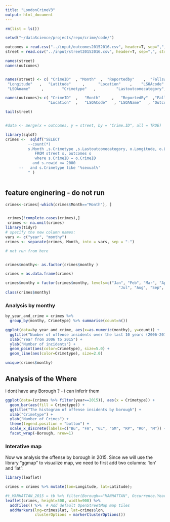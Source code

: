 ```yaml
---
title: "LondonCrimeV3"
output: html_document
---
```


```r
rm(list = ls())

setwd("~/dataScience/projects/repo/crime/code/")

outcomes = read.csv("../input/outcomes20152016.csv", header=T, sep=",", stringsAsFactors=F) 
street = read.csv("../input/street20152016.csv", header=T, sep=",", stringsAsFactors=F) 

names(street)
names(outcomes)


names(street) <- c( "CrimeID"  , "Month"  ,  "Reportedby"    ,  "Fallswithin" ,  
 "Longitude"   ,   "Latitude"     ,      "Location"    ,    "LSOAcode"     ,       
 "LSOAname"     ,        "Crimetype"   ,         "Lastoutcomecategory", "Context" )

names(outcomes)<-c( "CrimeID"  ,   "Month"     ,   "ReportedBy"  ,"FallsWithin" ,"Longitude" ,   "Latitude" ,  
                   "Location"  ,   "LSOACode"   , "LSOAName"   , "OutcomeType"  )    

tail(street)


#data <- merge(x = outcomes, y = street, by = "Crime.ID", all = TRUE)

library(sqldf)
crimes <-  sqldf("SELECT 
          --count(*)
          s.Month ,s.Crimetype ,s.Lastoutcomecategory, o.Longitude, o.Latitude 
             FROM street s, outcomes o
             where s.CrimeID = o.CrimeID 
            and s.rowid <= 2000
      --   and s.Crimetype like '%sexual%'
          " )



```

## feature enginering - do not run

```r
crimes<-crimes[-which(crimes$Month=="Month"), ] 


 crimes[!complete.cases(crimes),]
 crimes <- na.omit(crimes) 
library(tidyr)
# specify the new column names:
vars <- c("year", "monthy")
crimes <- separate(crimes, Month, into = vars, sep = "-")

# not run from here


crimes$monthy<- as.factor(crimes$monthy )

crimes = as.data.frame(crimes)

crimes$monthy = factor(crimes$monthy, levels=c("Jan", "Feb", "Mar", "Apr", "May", "Jun",
                                                  "Jul", "Aug", "Sep", "Oct", "Nov", "Dec", ""));
class(crimes$monthy)
```

### Analysis by monthy

```r
by_year_and_crime = crimes %>%
  group_by(monthy, Crimetype) %>% summarise(count=n())

ggplot(data=by_year_and_crime, aes(x=as.numeric(monthy), y=count)) +
  ggtitle("Number of offense insidents over the last 10 years (2006-2015)") +
  xlab("Year from 2006 to 2015") +
  ylab("Number of incidents") + 
  geom_point(aes(color=Crimetype), size=5.0) + 
  geom_line(aes(color=Crimetype), size=2.0)

unique(crimes$monthy)

```

## Analysis of the Where

i dont have any Borough ? - i can inferir them

```r
ggplot(data=(crimes %>% filter(year==2015)), aes(x = Crimetype)) + 
  geom_bar(aes(fill = Crimetype)) + 
  ggtitle("The histogram of offense insidents by borough") +
  xlab("Crimetype") +
  ylab("Number of Crimes") + 
  theme(legend.position = "bottom") + 
  scale_x_discrete(labels=c("Bu", "FA", "GL", "GM", "RP", "RO", "M")) +
  facet_wrap(~Borough, nrow=1)
```


### Interative map
Now we analysis the offense by borough in 2015. Since we will use the library "ggmap" to visualize map, we need to first add two columns: 'lon' and 'lat':
```r
library(leaflet)

crimes = crimes %>% mutate(lon=Longitude, lat=Latitude);

```


```r
#t_MANHATTAN_2015 = tb %>% filter(Borough=="MANHATTAN", Occurrence.Year=="2015")
leaflet(crimes, height=300, width=900) %>%
  addTiles() %>%  # Add default OpenStreetMap map tiles
  addMarkers(lng=crimes$lat, lat=crimes$lon,
             clusterOptions = markerClusterOptions())

```
